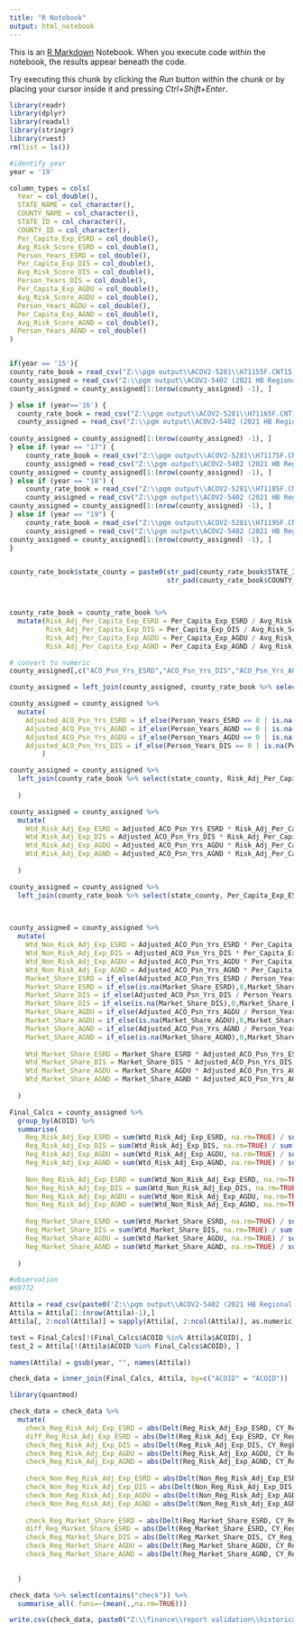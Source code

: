 ```yaml
---
title: "R Notebook"
output: html_notebook
---
```


This is an [R Markdown](http://rmarkdown.rstudio.com) Notebook. When you execute code within the notebook, the results appear beneath the code. 

Try executing this chunk by clicking the *Run* button within the chunk or by placing your cursor inside it and pressing *Ctrl+Shift+Enter*. 



```r
library(readr)
library(dplyr)
library(readxl)
library(stringr)
library(rvest)
rm(list = ls())

#identify year
year = '19'

column_types = cols(
  Year = col_double(),
  STATE_NAME = col_character(),
  COUNTY_NAME = col_character(),
  STATE_ID = col_character(),
  COUNTY_ID = col_character(),
  Per_Capita_Exp_ESRD = col_double(),
  Avg_Risk_Score_ESRD = col_double(),
  Person_Years_ESRD = col_double(),
  Per_Capita_Exp_DIS = col_double(),
  Avg_Risk_Score_DIS = col_double(),
  Person_Years_DIS = col_double(),
  Per_Capita_Exp_AGDU = col_double(),
  Avg_Risk_Score_AGDU = col_double(),
  Person_Years_AGDU = col_double(),
  Per_Capita_Exp_AGND = col_double(),
  Avg_Risk_Score_AGND = col_double(),
  Person_Years_AGND = col_double()
)


if(year == '15'){
county_rate_book = read_csv("Z:\\pgm output\\ACOV2-5281\\H71155F.CNT15.CSV", col_types = column_types)
county_assigned = read_csv("Z:\\pgm output\\ACOV2-5402 (2021 HB Regional Expenditures)\\TI00.MSSP.GX9V.H8159G6.ACO.PSNYRS15.CSV")       
county_assigned = county_assigned[1:(nrow(county_assigned) -1), ]

} else if (year=='16') {
  county_rate_book = read_csv("Z:\\pgm output\\ACOV2-5281\\H71165F.CNT16.CSV", col_types = column_types)
  county_assigned = read_csv("Z:\\pgm output\\ACOV2-5402 (2021 HB Regional Expenditures)\\TI00.MSSP.GX9V.H8159G6.ACO.PSNYRS16.CSV")
  
county_assigned = county_assigned[1:(nrow(county_assigned) -1), ]
} else if (year == "17") {
    county_rate_book = read_csv("Z:\\pgm output\\ACOV2-5281\\H71175F.CNT17.CSV", col_types = column_types)
    county_assigned = read_csv("Z:\\pgm output\\ACOV2-5402 (2021 HB Regional Expenditures)\\TI00.MSSP.GX9V.H8159G6.ACO.PSNYRS17.CSV")
county_assigned = county_assigned[1:(nrow(county_assigned) -1), ]
} else if (year == "18") {
    county_rate_book = read_csv("Z:\\pgm output\\ACOV2-5281\\H71185F.CNT18.CSV", col_types = column_types)
    county_assigned = read_csv("Z:\\pgm output\\ACOV2-5402 (2021 HB Regional Expenditures)\\TI00.MSSP.GX9V.H8159G6.ACO.PSNYRS18.CSV")
county_assigned = county_assigned[1:(nrow(county_assigned) -1), ]
} else if (year == "19") {
    county_rate_book = read_csv("Z:\\pgm output\\ACOV2-5281\\H71195F.CNT19.CSV", col_types = column_types)
    county_assigned = read_csv("Z:\\pgm output\\ACOV2-5402 (2021 HB Regional Expenditures)\\TI00.MSSP.GX9V.H8159G6.ACO.PSNYRS19.CSV")
county_assigned = county_assigned[1:(nrow(county_assigned) -1), ]
}



```

```r
county_rate_book$state_county = paste0(str_pad(county_rate_book$STATE_ID, 2, side = c("left"), pad = "0"),
                                       str_pad(county_rate_book$COUNTY_ID, 3, side = c("left"), pad = "0"))




```


```r
county_rate_book = county_rate_book %>% 
  mutate(Risk_Adj_Per_Capita_Exp_ESRD = Per_Capita_Exp_ESRD / Avg_Risk_Score_ESRD,
         Risk_Adj_Per_Capita_Exp_DIS = Per_Capita_Exp_DIS / Avg_Risk_Score_DIS,
         Risk_Adj_Per_Capita_Exp_AGDU = Per_Capita_Exp_AGDU / Avg_Risk_Score_AGDU,
         Risk_Adj_Per_Capita_Exp_AGND = Per_Capita_Exp_AGND / Avg_Risk_Score_AGND)


```


```r
# convert to numeric
county_assigned[,c("ACO_Psn_Yrs_ESRD","ACO_Psn_Yrs_DIS","ACO_Psn_Yrs_AGND", "ACO_Psn_Yrs_AGDU", "ACO_Tot_AB")] = sapply(county_assigned[,c("ACO_Psn_Yrs_ESRD","ACO_Psn_Yrs_DIS","ACO_Psn_Yrs_AGND", "ACO_Psn_Yrs_AGDU", "ACO_Tot_AB")], as.numeric)


```


```r

county_assigned = left_join(county_assigned, county_rate_book %>% select(state_county, Person_Years_ESRD, Person_Years_AGND, Person_Years_AGDU, Person_Years_DIS), by=c("STATE_CNTY" = "state_county"))

```


```r
county_assigned = county_assigned %>% 
  mutate(
    Adjusted_ACO_Psn_Yrs_ESRD = if_else(Person_Years_ESRD == 0 | is.na(Person_Years_ESRD),0,ACO_Psn_Yrs_ESRD),
    Adjusted_ACO_Psn_Yrs_AGND = if_else(Person_Years_AGND == 0 | is.na(Person_Years_AGND),0,ACO_Psn_Yrs_AGND),
    Adjusted_ACO_Psn_Yrs_AGDU = if_else(Person_Years_AGDU == 0 | is.na(Person_Years_AGDU),0,ACO_Psn_Yrs_AGDU),
    Adjusted_ACO_Psn_Yrs_DIS = if_else(Person_Years_DIS == 0 | is.na(Person_Years_DIS),0,ACO_Psn_Yrs_DIS)
        )


```


```r
county_assigned = county_assigned %>% 
  left_join(county_rate_book %>% select(state_county, Risk_Adj_Per_Capita_Exp_ESRD, Risk_Adj_Per_Capita_Exp_DIS,  Risk_Adj_Per_Capita_Exp_AGDU, Risk_Adj_Per_Capita_Exp_AGND), by=c("STATE_CNTY" = "state_county")
    
  )

```


```r
county_assigned = county_assigned %>% 
  mutate(
    Wtd_Risk_Adj_Exp_ESRD = Adjusted_ACO_Psn_Yrs_ESRD * Risk_Adj_Per_Capita_Exp_ESRD,
    Wtd_Risk_Adj_Exp_DIS = Adjusted_ACO_Psn_Yrs_DIS * Risk_Adj_Per_Capita_Exp_DIS,
    Wtd_Risk_Adj_Exp_AGDU = Adjusted_ACO_Psn_Yrs_AGDU * Risk_Adj_Per_Capita_Exp_AGDU,
    Wtd_Risk_Adj_Exp_AGND = Adjusted_ACO_Psn_Yrs_AGND * Risk_Adj_Per_Capita_Exp_AGND
    
  )


```

```r
county_assigned = county_assigned %>% 
  left_join(county_rate_book %>% select(state_county, Per_Capita_Exp_ESRD, Per_Capita_Exp_DIS, Per_Capita_Exp_AGDU, Per_Capita_Exp_AGND), by=c("STATE_CNTY" = "state_county"))

 


```


```r
county_assigned = county_assigned %>% 
  mutate(
    Wtd_Non_Risk_Adj_Exp_ESRD = Adjusted_ACO_Psn_Yrs_ESRD * Per_Capita_Exp_ESRD,
    Wtd_Non_Risk_Adj_Exp_DIS = Adjusted_ACO_Psn_Yrs_DIS * Per_Capita_Exp_DIS,
    Wtd_Non_Risk_Adj_Exp_AGDU = Adjusted_ACO_Psn_Yrs_AGDU * Per_Capita_Exp_AGDU,
    Wtd_Non_Risk_Adj_Exp_AGND = Adjusted_ACO_Psn_Yrs_AGND * Per_Capita_Exp_AGND,
    Market_Share_ESRD = if_else(Adjusted_ACO_Psn_Yrs_ESRD / Person_Years_ESRD >1,1,Adjusted_ACO_Psn_Yrs_ESRD / Person_Years_ESRD),
    Market_Share_ESRD = if_else(is.na(Market_Share_ESRD),0,Market_Share_ESRD),
    Market_Share_DIS = if_else(Adjusted_ACO_Psn_Yrs_DIS / Person_Years_DIS >1,1,Adjusted_ACO_Psn_Yrs_DIS / Person_Years_DIS),
    Market_Share_DIS = if_else(is.na(Market_Share_DIS),0,Market_Share_DIS),
    Market_Share_AGDU = if_else(Adjusted_ACO_Psn_Yrs_AGDU / Person_Years_AGDU >1,1,Adjusted_ACO_Psn_Yrs_AGDU / Person_Years_AGDU),
    Market_Share_AGDU = if_else(is.na(Market_Share_AGDU),0,Market_Share_AGDU),
    Market_Share_AGND = if_else(Adjusted_ACO_Psn_Yrs_AGND / Person_Years_AGND >1,1,Adjusted_ACO_Psn_Yrs_AGND / Person_Years_AGND),
    Market_Share_AGND = if_else(is.na(Market_Share_AGND),0,Market_Share_AGND),
    
    Wtd_Market_Share_ESRD = Market_Share_ESRD * Adjusted_ACO_Psn_Yrs_ESRD,
    Wtd_Market_Share_DIS = Market_Share_DIS * Adjusted_ACO_Psn_Yrs_DIS,
    Wtd_Market_Share_AGDU = Market_Share_AGDU * Adjusted_ACO_Psn_Yrs_AGDU,
    Wtd_Market_Share_AGND = Market_Share_AGND * Adjusted_ACO_Psn_Yrs_AGND
    
  )


```


```r
Final_Calcs = county_assigned %>%
  group_by(ACOID) %>% 
  summarise(
    Reg_Risk_Adj_Exp_ESRD = sum(Wtd_Risk_Adj_Exp_ESRD, na.rm=TRUE) / sum(Adjusted_ACO_Psn_Yrs_ESRD, na.rm=TRUE),
    Reg_Risk_Adj_Exp_DIS = sum(Wtd_Risk_Adj_Exp_DIS, na.rm=TRUE) / sum(Adjusted_ACO_Psn_Yrs_DIS, na.rm=TRUE),
    Reg_Risk_Adj_Exp_AGDU = sum(Wtd_Risk_Adj_Exp_AGDU, na.rm=TRUE) / sum(Adjusted_ACO_Psn_Yrs_AGDU, na.rm=TRUE),
    Reg_Risk_Adj_Exp_AGND = sum(Wtd_Risk_Adj_Exp_AGND, na.rm=TRUE) / sum(Adjusted_ACO_Psn_Yrs_AGND, na.rm=TRUE),
    
    Non_Reg_Risk_Adj_Exp_ESRD = sum(Wtd_Non_Risk_Adj_Exp_ESRD, na.rm=TRUE) / sum(Adjusted_ACO_Psn_Yrs_ESRD, na.rm=TRUE),
    Non_Reg_Risk_Adj_Exp_DIS = sum(Wtd_Non_Risk_Adj_Exp_DIS, na.rm=TRUE) / sum(Adjusted_ACO_Psn_Yrs_DIS, na.rm=TRUE),
    Non_Reg_Risk_Adj_Exp_AGDU = sum(Wtd_Non_Risk_Adj_Exp_AGDU, na.rm=TRUE) / sum(Adjusted_ACO_Psn_Yrs_AGDU, na.rm=TRUE),
    Non_Reg_Risk_Adj_Exp_AGND = sum(Wtd_Non_Risk_Adj_Exp_AGND, na.rm=TRUE) / sum(Adjusted_ACO_Psn_Yrs_AGND, na.rm=TRUE),    
    
    Reg_Market_Share_ESRD = sum(Wtd_Market_Share_ESRD, na.rm=TRUE) / sum(Adjusted_ACO_Psn_Yrs_ESRD, na.rm=TRUE),
    Reg_Market_Share_DIS = sum(Wtd_Market_Share_DIS, na.rm=TRUE) / sum(Adjusted_ACO_Psn_Yrs_DIS, na.rm=TRUE),
    Reg_Market_Share_AGDU = sum(Wtd_Market_Share_AGDU, na.rm=TRUE) / sum(Adjusted_ACO_Psn_Yrs_AGDU, na.rm=TRUE),
    Reg_Market_Share_AGND = sum(Wtd_Market_Share_AGND, na.rm=TRUE) / sum(Adjusted_ACO_Psn_Yrs_AGND, na.rm=TRUE)   
    
  )

#observation
#69772  

```


```r
Attila = read_csv(paste0('Z:\\pgm output\\ACOV2-5402 (2021 HB Regional Expenditures)\\TI00.MSSP.GX9V.H8159G6.ACO.REGEXP',year,'.CSV'))
Attila = Attila[1:(nrow(Attila)-1),]
Attila[, 2:ncol(Attila)] = sapply(Attila[, 2:ncol(Attila)], as.numeric)

test = Final_Calcs[!(Final_Calcs$ACOID %in% Attila$ACOID), ]
test_2 = Attila[!(Attila$ACOID %in% Final_Calcs$ACOID), ]

names(Attila) = gsub(year, "", names(Attila))

check_data = inner_join(Final_Calcs, Attila, by=c("ACOID" = "ACOID"))

library(quantmod)

check_data = check_data %>% 
  mutate(
    check_Reg_Risk_Adj_Exp_ESRD = abs(Delt(Reg_Risk_Adj_Exp_ESRD, CY_RegExpend_ESRD)) <.0001,
    diff_Reg_Risk_Adj_Exp_ESRD = abs(Delt(Reg_Risk_Adj_Exp_ESRD, CY_RegExpend_ESRD)),
    check_Reg_Risk_Adj_Exp_DIS = abs(Delt(Reg_Risk_Adj_Exp_DIS, CY_RegExpend_DIS)) <.0001,
    check_Reg_Risk_Adj_Exp_AGDU = abs(Delt(Reg_Risk_Adj_Exp_AGDU, CY_RegExpend_AGDU)) <.0001,
    check_Reg_Risk_Adj_Exp_AGND = abs(Delt(Reg_Risk_Adj_Exp_AGND, CY_RegExpend_AGND)) <.0001,
    
    check_Non_Reg_Risk_Adj_Exp_ESRD = abs(Delt(Non_Reg_Risk_Adj_Exp_ESRD, CY_NRAdj_RegExpend_ESRD)) <.0001,
    check_Non_Reg_Risk_Adj_Exp_DIS = abs(Delt(Non_Reg_Risk_Adj_Exp_DIS, CY_NRAdj_RegExpend_DIS)) <.0001,
    check_Non_Reg_Risk_Adj_Exp_AGDU = abs(Delt(Non_Reg_Risk_Adj_Exp_AGDU, CY_NRAdj_RegExpend_AGDU)) <.0001,
    check_Non_Reg_Risk_Adj_Exp_AGND = abs(Delt(Non_Reg_Risk_Adj_Exp_AGND, CY_NRAdj_RegExpend_AGND)) <.0001,
    
    check_Reg_Market_Share_ESRD = abs(Delt(Reg_Market_Share_ESRD, CY_Reg_Market_Share_ESRD)) <.001,
    diff_Reg_Market_Share_ESRD = abs(Delt(Reg_Market_Share_ESRD, CY_Reg_Market_Share_ESRD)),
    check_Reg_Market_Share_DIS = abs(Delt(Reg_Market_Share_DIS, CY_Reg_Market_Share_DIS)) <.0001,
    check_Reg_Market_Share_AGDU = abs(Delt(Reg_Market_Share_AGDU, CY_Reg_Market_Share_AGDU)) <.0001,
    check_Reg_Market_Share_AGND = abs(Delt(Reg_Market_Share_AGND, CY_Reg_Market_Share_AGND)) <.0001
    

  )

check_data %>% select(contains("check")) %>% 
  summarise_all(.funs=~(mean(.,na.rm=TRUE)))

write.csv(check_data, paste0("Z:\\finance\\report validation\\historical benchmarks\\PY21 Adjusted HB G6\\Regional Expenditure Validation\\LRH\\",year,".csv"))




```

